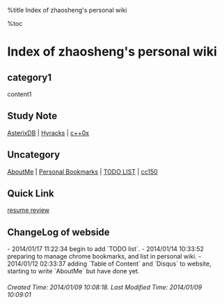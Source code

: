 %title Index of zhaosheng's personal wiki 

%toc

<h1 class="justcenter">Index of zhaosheng's personal wiki </h1>

== category1 ==

content1

== Study Note ==
[[review/Asterix|AsterixDB]] | [[review/Hyracks|Hyracks]] | [[review/c++0x|c++0x]]

== Uncategory ==

[[AboutMe]] | [[Personal Bookmarks]] | [[todo/index|TODO LIST]] | [[sourcecode/cc150|cc150]]

== Quick Link ==

[[review/index|resume review]]

== ChangeLog of webside ==

- 2014/01/17 11:22:34 begin to add `TODO list`.
- 2014/01/14 10:33:52 preparing to manage chrome bookmarks, and list in personal wiki.
- 2014/01/12 02:33:37 adding `Table of Content` and `Disqus` to website, starting to write `AboutMe` but have done yet.

<h6 class="timestamp"> Created Time: 2014/01/09 10:08:18. Last Modified Time: 2014/01/09 10:09:01 </h6>
